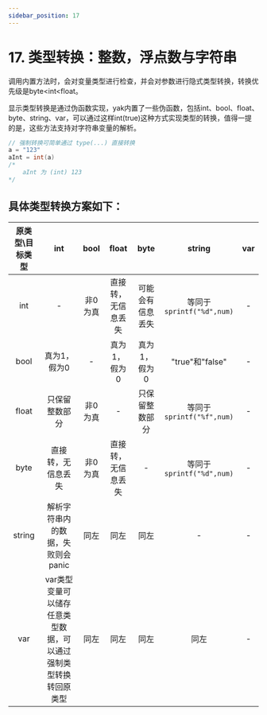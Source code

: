 ```yaml
---
sidebar_position: 17
---
```


# 17. 类型转换：整数，浮点数与字符串

调用内置方法时，会对变量类型进行检查，并会对参数进行隐式类型转换，转换优先级是byte<int<float。

显示类型转换是通过伪函数实现，yak内置了一些伪函数，包括int、bool、float、byte、string、var，可以通过这样int(true)这种方式实现类型的转换，值得一提的是，这些方法支持对字符串变量的解析。

```go
// 强制转换可简单通过 type(...) 直接转换
a = "123"
aInt = int(a)
/*
    aInt 为 (int) 123
*/
```

## 具体类型转换方案如下：

| 原类型\目标类型 | int | bool | float | byte | string |  var|
|:-----:|:-----:|:-----:|:-----:|:-----:|:-----:|:-----:|
|int| - | 非0为真 | 直接转，无信息丢失|可能会有信息丢失|等同于 `sprintf("%d",num)` | - |
|bool|真为1，假为0|-|真为1，假为0|真为1，假为0|"true"和"false"|-|
|float|只保留整数部分|非0为真|-|只保留整数部分|等同于 `sprintf("%f",num)` |-|
|byte|直接转，无信息丢失|非0为真|直接转，无信息丢失|-|等同于 `sprintf("%d",num)` |-|
|string|解析字符串内的数据，失败则会panic|同左|同左|同左|-|-|
|var|var类型变量可以储存任意类型数据，可以通过强制类型转换转回原类型|同左|同左|同左|同左|-|
